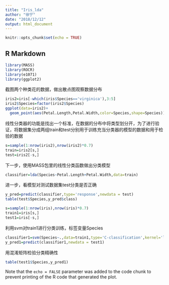 ```yaml
---
title: "Iris_lda"
author: "徐宁"
date: "2018/12/12"
output: html_document
---
```


```r
knitr::opts_chunk$set(echo = TRUE)
```

## R Markdown



```r
library(MASS)
library(ROCR)
library(e1071)
library(ggplot2)
```
截图两个种类花的数据，做出散点图观察数据分布

```r
iris2=iris[-which(iris$Species=='virginica'),3:5]
iris2$Species=factor(iris2$Species)
ggplot(data=iris2)+
  geom_point(aes(Petal.Length,Petal.Width,color=Species,shape=Species))

```
线性分类器的功能是找出一个标准，在数据的分布中将类型划分开，为了进行验证，将数据集分成两组train和test分别用于训练充当分类器的模型的数据和用于检验的数据
```r
s=sample(1:nrow(iris2),nrow(iris2)*0.7)
train=iris2[s,]
test=iris2[-s,]
```
下一步，使用MASS包里的线性分类函数做出分类模型
```r
classifier=lda(Species~Petal.Length+Petal.Width,data=train)
```
进一步，看模型对测试数据集test分类是否正确
```r
y_pred=predict(classifier,type='response',newdata = test)
table(test$Species,y_pred$class)
```
```r
s=sample(1:nrow(iris),nrow(iris)*0.7)
train1=iris[s,]
test1=iris[-s,]
```

利用svm对train1进行分类训练，标签变量Species
```r
classifier1=svm(Species~.,data=train1,type='C-classification',kernel='linear')
y_pred1=predict(classifier1,newdata = test1)
```
用混淆矩阵检验分类精确性
```r
table(test1$Species,y_pred1)
```


Note that the `echo = FALSE` parameter was added to the code chunk to prevent printing of the R code that generated the plot.
